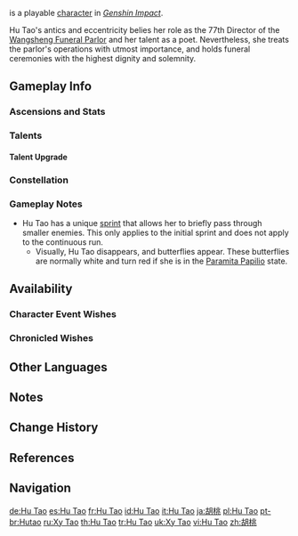{{CharacterTabs}}
{{About|the playable character|the [[Genius Invokation TCG]] Character Card|Hu Tao (Character Card)}}
{{Character Infobox
|image            = <gallery>
Hu Tao Card.png|Card
Character Hu Tao Full Wish.png|Wish
Character Hu Tao Game.png|In-Game
</gallery>
|type             = Playable 

<!--Playable Character Information-->
|quality          = 5
|weapon           = Polearm
|element          = Pyro
|name             = Hu Tao 

<!--Character Information-->
|realname         = Hu Tao<ref group="Note">In Hu Tao's CN character trailer, she says that {{zh|胡|Hú}} is her family name and {{zh|桃|Táo}} is her given name.</ref>
|constellation    = Papilio Charontis
|birthday         = July 15th
|region           = Liyue
|affiliation      = Wangsheng Funeral Parlor
|affiliation2     = Hu Family
|dish             = Ghostly March
|namecard         = Hu Tao: Spirit Soother
|obtain           =
* [[Moment of Bloom|Event Wish &mdash; Moment of Bloom]]
|obtainType       = Event-Exclusive
|event_name       = Moment of Bloom
|releaseDate      = 2021-03-02

<!--Titles-->
|title            = Fragrance in Thaw
|title2           = 77th-Generation Director of the Wangsheng Funeral Parlor
|title3           = Liyue Harbor's "Versemonger of the Darkest Alleys"

<!--Family-->
|ancestry         = Hu Family
|father           = Hu Tao's Father
|fatherNote       = deceased
|relative         = Old Hu
|relativeNote     = grandfather, deceased
|relative2        = Baizhu's Master
|relativeNote2    = great-uncle, deceased

<!--Voice Actors-->
|voiceEN          = [[imdb:nm3729637|Brianna Knickerbocker]]<ref name="Hu Tao EN/JP">Twitter: [https://twitter.com/GenshinImpact/status/1365542178211045376 EN & JP VA Announcement]</ref>
|voiceCN          = {{w|zh:陶典|Tao Dian ({{zh|陶典}})}}<ref>Bilibili: [https://www.bilibili.com/video/BV1T5411K7Wc Hu Tao Character PV &mdash; "Are You Scared?"]</ref>
|voiceJP          = {{w|Rie Takahashi|Takahashi Rie ({{ja|高橋李依}})}}<ref name="Hu Tao EN/JP" />
|voiceKR          = {{w|ko:김하루|Kim Ha-ru ({{ko|김하루}})}}<ref>Twitter: [https://twitter.com/genshinimpactkr/status/1365542883189645313 KR VA Announcement]</ref>
}}
{{Lang|'''Hu Tao'''{{Name Order|Chinese}}|zh=胡桃|zh_rm=Hú Táo}} is a playable {{Pyro}} [[character]] in ''[[Genshin Impact]]''.

Hu Tao's antics and eccentricity belies her role as the 77th Director of the [[Wangsheng Funeral Parlor]] and her talent as a poet. Nevertheless, she treats the parlor's operations with utmost importance, and holds funeral ceremonies with the highest dignity and solemnity.

==Gameplay Info==
===Ascensions and Stats===
{{Character Ascensions and Stats}}

===Talents===
{{Talent Table}}

====Talent Upgrade====
{{Talent Upgrade}}

===Constellation===
{{Constellation Table}}

===Gameplay Notes===
* Hu Tao has a unique [[sprint]] that allows her to briefly pass through smaller enemies. This only applies to the initial sprint and does not apply to the continuous run.
** Visually, Hu Tao disappears, and butterflies appear. These butterflies are normally white and turn red if she is in the [[Paramita Papilio]] state.

==Availability==
===Character Event Wishes===
{{Featured}}
===Chronicled Wishes===
{{Featured|chronicled=1}}

==Other Languages==
{{Other Languages
|default_hidden = 1
|en      = Hu Tao
|zhs     = 胡桃
|zhs_rm  = Hú Táo
|zht     = 胡桃
|zht_rm  = Hú Táo
|ja      = {{Rubi|胡桃|フータオ}}
|ja_rm   = Fuutao
|ko      = {{tt|호두|胡桃}}
|es      = Hu Tao
|fr      = Hu Tao
|ru      = Ху Тао
|th      = Hu Tao
|vi      = Hu Tao
|de      = Hu Tao
|id      = Hu Tao
|pt      = Hutao
|tr      = Hu Tao
|it      = Hu Tao
}}

==Notes==
{{Reflist|note=1}}

==Change History==
{{Change History|1.3|introduced=1.0}}

==References==
{{Reflist|2}}

==Navigation==
{{Character Navbox}}

[[de:Hu Tao]]
[[es:Hu Tao]]
[[fr:Hu Tao]]
[[id:Hu Tao]]
[[it:Hu Tao]]
[[ja:胡桃]]
[[pl:Hu Tao]]
[[pt-br:Hutao]]
[[ru:Ху Тао]]
[[th:Hu Tao]]
[[tr:Hu Tao]]
[[uk:Ху Тао]]
[[vi:Hu Tao]]
[[zh:胡桃]]